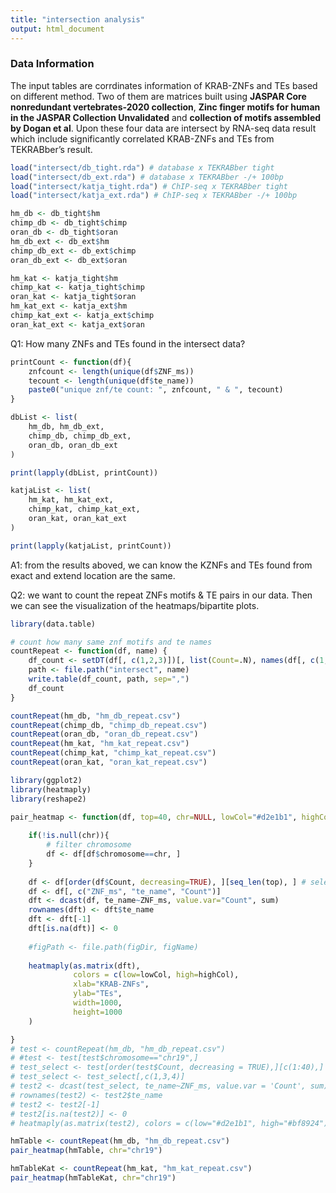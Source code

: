 ```yaml
---
title: "intersection analysis"
output: html_document
---
```


### Data Information
The input tables are corrdinates information of KRAB-ZNFs and TEs based on 
different method. Two of them are matrices built using **JASPAR Core 
nonredundant vertebrates-2020 collection**, **Zinc finger motifs for human in 
the JASPAR Collection Unvalidated** and **collection of motifs assembled by 
Dogan et al**. Upon these four data are intersect by RNA-seq data result which 
include significantly correlated KRAB-ZNFs and TEs from TEKRABber's result.

```r
load("intersect/db_tight.rda") # database x TEKRABber tight
load("intersect/db_ext.rda") # database x TEKRABber -/+ 100bp
load("intersect/katja_tight.rda") # ChIP-seq x TEKRABber tight
load("intersect/katja_ext.rda") # ChIP-seq x TEKRABber -/+ 100bp

hm_db <- db_tight$hm
chimp_db <- db_tight$chimp
oran_db <- db_tight$oran
hm_db_ext <- db_ext$hm
chimp_db_ext <- db_ext$chimp
oran_db_ext <- db_ext$oran

hm_kat <- katja_tight$hm
chimp_kat <- katja_tight$chimp
oran_kat <- katja_tight$oran
hm_kat_ext <- katja_ext$hm
chimp_kat_ext <- katja_ext$chimp
oran_kat_ext <- katja_ext$oran


```

Q1: How many ZNFs and TEs found in the intersect data?
```r
printCount <- function(df){
    znfcount <- length(unique(df$ZNF_ms))
    tecount <- length(unique(df$te_name))
    paste0("unique znf/te count: ", znfcount, " & ", tecount)
}

dbList <- list(
    hm_db, hm_db_ext,
    chimp_db, chimp_db_ext,
    oran_db, oran_db_ext
)

print(lapply(dbList, printCount))

katjaList <- list(
    hm_kat, hm_kat_ext,
    chimp_kat, chimp_kat_ext,
    oran_kat, oran_kat_ext
) 

print(lapply(katjaList, printCount))
```

A1: from the results aboved, we can know the KZNFs and TEs found from exact and 
extend location are the same. 


Q2: we want to count the repeat ZNFs motifs & TE pairs in our data. Then we can
see the visualization of the heatmaps/bipartite plots.
```r
library(data.table)

# count how many same znf motifs and te names
countRepeat <- function(df, name) {
    df_count <- setDT(df[, c(1,2,3)])[, list(Count=.N), names(df[, c(1,2,3)])]
    path <- file.path("intersect", name)
    write.table(df_count, path, sep=",")
    df_count
}

countRepeat(hm_db, "hm_db_repeat.csv")
countRepeat(chimp_db, "chimp_db_repeat.csv")
countRepeat(oran_db, "oran_db_repeat.csv")
countRepeat(hm_kat, "hm_kat_repeat.csv")
countRepeat(chimp_kat, "chimp_kat_repeat.csv")
countRepeat(oran_kat, "oran_kat_repeat.csv")

```



```r
library(ggplot2)
library(heatmaply)
library(reshape2)

pair_heatmap <- function(df, top=40, chr=NULL, lowCol="#d2e1b1", highCol="#bf8924"){
    
    if(!is.null(chr)){
        # filter chromosome
        df <- df[df$chromosome==chr, ]
    }
    
    df <- df[order(df$Count, decreasing=TRUE), ][seq_len(top), ] # select top genes
    df <- df[, c("ZNF_ms", "te_name", "Count")]
    dft <- dcast(df, te_name~ZNF_ms, value.var="Count", sum)
    rownames(dft) <- dft$te_name
    dft <- dft[-1]
    dft[is.na(dft)] <- 0
    
    #figPath <- file.path(figDir, figName)
    
    heatmaply(as.matrix(dft), 
              colors = c(low=lowCol, high=highCol),
              xlab="KRAB-ZNFs",
              ylab="TEs",
              width=1000,
              height=1000
    )

}
# test <- countRepeat(hm_db, "hm_db_repeat.csv")
# #test <- test[test$chromosome=="chr19",]
# test_select <- test[order(test$Count, decreasing = TRUE),][c(1:40),]
# test_select <- test_select[,c(1,3,4)]
# test2 <- dcast(test_select, te_name~ZNF_ms, value.var = 'Count', sum) #reshape2::dcast
# rownames(test2) <- test2$te_name
# test2 <- test2[-1]
# test2[is.na(test2)] <- 0
# heatmaply(as.matrix(test2), colors = c(low="#d2e1b1", high="#bf8924"))

```


```r
hmTable <- countRepeat(hm_db, "hm_db_repeat.csv")
pair_heatmap(hmTable, chr="chr19")
```


```r
hmTableKat <- countRepeat(hm_kat, "hm_kat_repeat.csv")
pair_heatmap(hmTableKat, chr="chr19")
```
